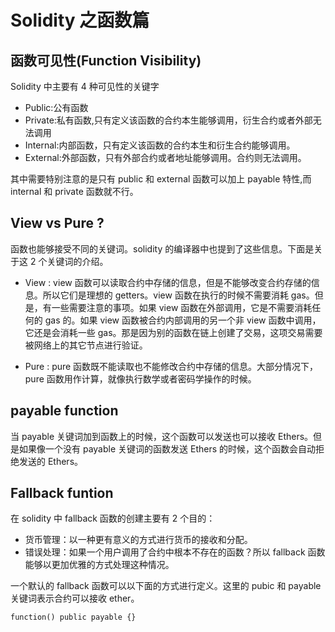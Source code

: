 # Solidity 之函数篇

## 函数可见性(Function Visibility)

Solidity 中主要有 4 种可见性的关键字

- Public:公有函数
- Private:私有函数,只有定义该函数的合约本生能够调用，衍生合约或者外部无法调用
- Internal:内部函数，只有定义该函数的合约本生和衍生合约能够调用。
- External:外部函数，只有外部合约或者地址能够调用。合约则无法调用。

其中需要特别注意的是只有 public 和 external 函数可以加上 payable 特性,而 internal 和 private 函数就不行。

## View vs Pure ?

函数也能够接受不同的关键词。solidity 的编译器中也提到了这些信息。下面是关于这 2 个关键词的介绍。

- View : view 函数可以读取合约中存储的信息，但是不能够改变合约存储的信息。所以它们是理想的 getters。view 函数在执行的时候不需要消耗 gas。但是，有一些需要注意的事项。如果 view 函数在外部调用，它是不需要消耗任何的 gas 的。如果 view 函数被合约内部调用的另一个非 view 函数中调用，它还是会消耗一些 gas。那是因为别的函数在链上创建了交易，这项交易需要被网络上的其它节点进行验证。

- Pure : pure 函数既不能读取也不能修改合约中存储的信息。大部分情况下，pure 函数用作计算，就像执行数学或者密码学操作的时候。

## payable function

当 payable 关键词加到函数上的时候，这个函数可以发送也可以接收 Ethers。但是如果像一个没有 payable 关键词的函数发送 Ethers 的时候，这个函数会自动拒绝发送的 Ethers。

## Fallback funtion

在 solidity 中 fallback 函数的创建主要有 2 个目的：

- 货币管理：以一种更有意义的方式进行货币的接收和分配。
- 错误处理：如果一个用户调用了合约中根本不存在的函数？所以 fallback 函数能够以更加优雅的方式处理这种情况。

一个默认的 fallback 函数可以以下面的方式进行定义。这里的 pubic 和 payable 关键词表示合约可以接收 ether。

```solidity
function() public payable {}
```
